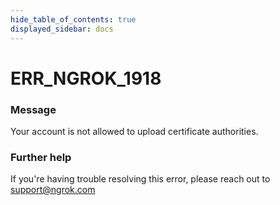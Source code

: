 ```yaml
---
hide_table_of_contents: true
displayed_sidebar: docs
---
```



# ERR_NGROK_1918

### Message

Your account is not allowed to upload certificate authorities.

### Further help

If you're having trouble resolving this error, please reach out to [support@ngrok.com](mailto:support@ngrok.com?subject=Help%20with%20ERR_NGROK_1918)

<ErrorDetails error="err_ngrok_1918" />
